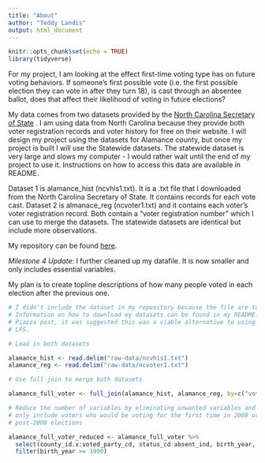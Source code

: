 ```yaml
---
title: "About"
author: "Teddy Landis"
output: html_document
---
```


```r
knitr::opts_chunk$set(echo = TRUE)
library(tidyverse)
```

For my project, I am looking at the effect first-time voting type has on future voting behaviors. If someone's first possible vote (i.e. the first possible election they can vote in after they turn 18), is cast through an absentee ballot, does that affect their likelihood of voting in future elections?

My data comes from two datasets provided by the [North Carolina Secretary of State](https://www.ncsbe.gov/Public-Records-Data-Info/Election-Results-Data) . I am using data from North Carolina because they provide both voter registration records and voter history for free on their website. I will design my project using the datasets for Alamance county, but once my project is built I will use the Statewide datasets. The statewide dataset is very large and slows my computer - I would rather wait until the end of my project to use it. Instructions on how to access this data are available in README.

Dataset 1 is alamance_hist (ncvhis1.txt). It is a .txt file that I downloaded from the North Carolina Secretary of State. It contains records for each vote cast. Dataset 2 is almanace_reg (ncvoter1.txt) and it contains each voter's voter registration record. Both contain a "voter registration number" which I can use to merge the datasets. The statewide datasets are identical but include more observations.

My repository can be found [here](https://github.com/tlandis212/final_project).

*Milestone 4 Update*: I further cleaned up my datafile. It is now smaller and only includes essential variables.

My plan is to create topline descriptions of how many people voted in each election after the previous one.


```r
# I didn't include the dataset in my repository because the file are too large.
# Information on how to download my datasets can be found in my README.md. In a
# Piazza post, it was suggested this was a viable alternative to using GitHub
# LFS.

# Load in both datasets

alamance_hist <- read.delim("raw-data/ncvhis1.txt")
alamance_reg <- read.delim("raw-data/ncvoter1.txt")

# Use full join to merge both datasets

alamance_full_voter <- full_join(alamance_hist, alamance_reg, by=c("voter_reg_num"))

# Reduce the number of variables by eliminating unwanted variables and filter to
# only include voters who would be voting for the first time in 2008 or
# post-2008 elections

alamance_full_voter_reduced <- alamance_full_voter %>% 
  select(county_id.x:voted_party_cd, status_cd:absent_ind, birth_year, birth_state) %>% 
  filter(birth_year >= 1990)

```